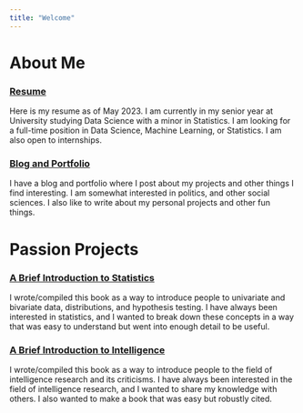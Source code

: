 ```yaml
---
title: "Welcome"
---
```


# About Me

### [Resume](https://ajaverett.github.io/resume.pdf)

Here is my resume as of May 2023. I am currently in my senior year at University studying Data Science with a minor in Statistics. I am looking for a full-time position in Data Science, Machine Learning, or Statistics. I am also open to internships.

### [Blog and Portfolio](https://ajaverett.github.io/portfolio/)

I have a blog and portfolio where I post about my projects and other things I find interesting. I am somewhat interested in politics, and other social sciences. I also like to write about my personal projects and other fun things.

# Passion Projects

### [A Brief Introduction to Statistics](https://ajaverett.github.io/statistics)

I wrote/compiled this book as a way to introduce people to univariate and bivariate data, distributions, and hypothesis testing. I have always been interested in statistics, and I wanted to break down these concepts in a way that was easy to understand but went into enough detail to be useful.

### [A Brief Introduction to Intelligence](https://ajaverett.github.io/intelligence)

I wrote/compiled this book as a way to introduce people to the field of intelligence research and its criticisms. I have always been interested in the field of intelligence research, and I wanted to share my knowledge with others. I also wanted to make a book that was easy but robustly cited.



